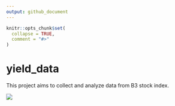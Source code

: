 ```yaml
---
output: github_document
---
```


<!-- README.md is generated from README.Rmd. Please edit that file -->

```r
knitr::opts_chunk$set(
  collapse = TRUE,
  comment = "#>"
)
```

# yield_data

This project aims to collect and analyze data from B3 stock index.

![](maiores_yields.png)


